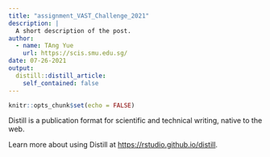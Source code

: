 ```yaml
---
title: "assignment_VAST_Challenge_2021"
description: |
  A short description of the post.
author:
  - name: TAng Yue
    url: https://scis.smu.edu.sg/
date: 07-26-2021
output:
  distill::distill_article:
    self_contained: false
---
```



```r
knitr::opts_chunk$set(echo = FALSE)
```

Distill is a publication format for scientific and technical writing, native to the web.

Learn more about using Distill at <https://rstudio.github.io/distill>.


